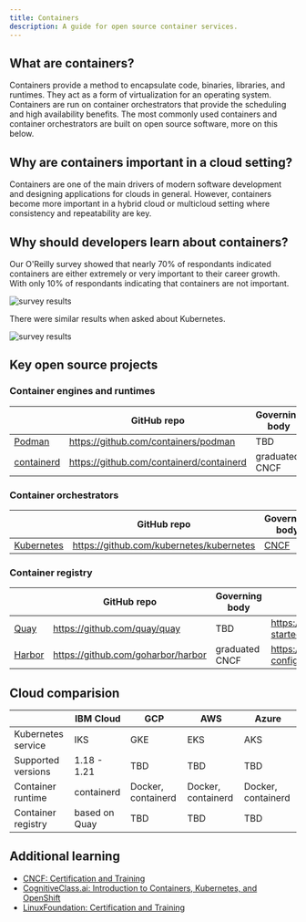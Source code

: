 ```yaml
---
title: Containers
description: A guide for open source container services.
---
```


## What are containers?

Containers provide a method to encapsulate code, binaries, libraries, and runtimes. They act as a form of virtualization for an operating system. Containers are run on container orchestrators that provide the scheduling and high availability benefits. The most commonly used containers and container orchestrators are built on open source software, more on this below.

## Why are containers important in a cloud setting?

Containers are one of the main drivers of modern software development and designing applications for clouds in general. However, containers become more important in a hybrid cloud or multicloud setting where consistency and repeatability are key.

## Why should developers learn about containers?

<Row>
<Column colSm={6} colLg={6}>

Our O'Reilly survey showed that nearly 70% of respondants indicated containers are either extremely or very important to their career growth. With only 10% of respondants indicating that containers are not important.

![survey results](images/survey-containers.png)

</Column>
<Column colSm={6} colLg={6}>

There were similar results when asked about Kubernetes.

![survey results](images/survey-kubernetes.png)

</Column>
</Row>

<!-- _EM: what makes them suitable for cloud environments? I was thinking of things like scalability, speed, and portability (Are those terms triggering you for marketing speak??). What else? They don't require you to own a whole virtualization suite of tools. . . they enable choice b/c you can run your containers/container plaform on any cloud, etc . . . . Another way to reframe this and to cover some key topics is to ask: WHat problems do containers solve?_ -->

<!-- ## Solution sketch

_EM: I noticed this in Dr. Max's version. I'm wondering if you think this is necessary? LIke to set up an image of an ideal container environment? Is there such a thing as an ideal container environment?_ -->

<!-- ## Limitations

_EM: Anything to highlight here?_ -->

## Key open source projects

### Container engines and runtimes

|  | GitHub repo | Governing body | Get Started guide |
| - | - | - | - |
| [Podman](https://podman.io/) |https://github.com/containers/podman | TBD | https://podman.io/getting-started/ |
| [containerd](https://containerd.io/) | https://github.com/containerd/containerd | graduated CNCF | https://containerd.io/docs/getting-started/ |


### Container orchestrators

|  | GitHub repo | Governing body | Get Started guide |
| - | - | - | - |
| [Kubernetes](https://kubernetes.io) |https://github.com/kubernetes/kubernetes | [CNCF](https://www.cncf.io/) | https://kubernetes.io/docs/setup/ |


### Container registry

|  | GitHub repo | Governing body | Get Started guide |
| - | - | - | - |
| [Quay](https://www.projectquay.io/) | https://github.com/quay/quay | TBD | https://docs.quay.io/solution/getting-started.html |
| [Harbor](https://goharbor.io/)| https://github.com/goharbor/harbor | graduated CNCF  | https://goharbor.io/docs/2.3.0/install-config |

## Cloud comparision

|  | IBM Cloud | GCP | AWS | Azure |
| - | - | - | - | - |
| Kubernetes service | IKS | GKE | EKS | AKS |
| Supported versions | 1.18 - 1.21 | TBD | TBD | TBD |
| Container runtime | containerd | Docker, containerd | Docker, containerd | Docker, containerd |
| Container registry | based on Quay | TBD | TBD | TBD |

<!--
<Tabs>

<Tab label="IBM Cloud">
  * **Kubernetes service**: IKS
  * **Supported versions**: 1.18 - 1.21
  * **Container runtime**: containerd
  * **Container registry**: based on Quay
</Tab>

<Tab label="GCP">
  * **Kubernetes service**: GKE
  * **Supported versions**: TBD
  * **Container runtime**: Docker, containerd
  * **Container registry**: TBD
</Tab>

<Tab label="AWS">
  * **Kubernetes service**: EKS
  * **Supported versions**: TBD
  * **Container runtime**: Docker, containerd
  * **Container registry**: TBD
</Tab>

<Tab label="Azure">
  * **Kubernetes service**: AKS
  * **Supported versions**: TBD
  * **Container runtime**: Docker, containerd
  * **Container registry**: TBD
</Tab>

</Tabs>
-->

## Additional learning

* [CNCF: Certification and Training](https://www.cncf.io/certification/training)
* [CognitiveClass.ai: Introduction to Containers, Kubernetes, and OpenShift](https://cognitiveclass.ai/courses/kubernetes-course)
* [LinuxFoundation: Certification and Training](https://training.linuxfoundation.org/full-catalog/?_sft_topic_area=cloud-containers)
